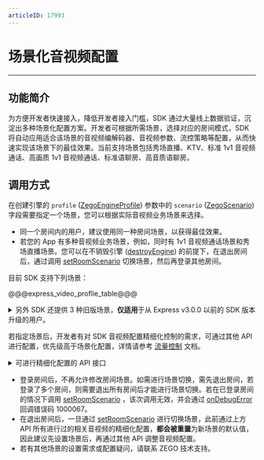 ```yaml
---
articleID: 17993
---
```

# 场景化音视频配置

- - -

## 功能简介

为方便开发者快速接入，降低开发者接入门槛，SDK 通过大量线上数据验证，沉淀出多种场景化配置方案。开发者可根据所需场景，选择对应的房间模式，SDK 将自动应用适合该场景的音视频编解码器、音视频参数、流控策略等配置，从而快速实现该场景下的最佳效果。当前支持场景包括秀场直播、KTV、标准 1v1 音视频通话、高画质 1v1 音视频通话、标准语聊房、高音质语聊房。

## 调用方式

在创建引擎的 `profile` ([ZegoEngineProfile](@-ZegoEngineProfile)) 参数中的 `scenario` ([ZegoScenario](@-ZegoScenario)) 字段需要指定一个场景，您可以根据实际音视频业务场景来选择。

<div class="mk-warning">

- 同一个房间内的用户，建议使用同一种房间场景，以获得最佳效果。
- 若您的 App 有多种音视频业务场景，例如，同时有 1v1 音视频通话场景和秀场直播场景。您可以在不销毁引擎 ([destroyEngine](@destroyEngine)) 的前提下，在退出房间后，通过调用 [setRoomScenario](@setRoomScenario) 切换场景，然后再登录其他房间。
</div>

目前 SDK 支持下列场景：

@@@express_video_proflie_table@@@


<details class="zg-primary">
    <summary>另外 SDK 还提供 3 种旧版场景，<b>仅适用</b>于从 Express v3.0.0 以前的 SDK 版本升级的用户。</summary>

<div class="mk-warning">


由于以下 3 种旧版场景已废弃，请使用旧版场景的用户尽快迁移到上述的新版场景。
</div>

- General 旧版通用场景。
- Communication 旧版实时通讯场景。
- Live 旧版直播场景。
</details>


若指定场景后，开发者有对 SDK 音视频配置精细化控制的需求，可通过其他 API 进行配置，优先级高于场景化配置，详情请参考 [流量控制](!ExpressAudioSDK-Other_Functions/Network_Adaptation) 文档。

<details class="zg-primary">
    <summary>可进行精细化配置的 API 接口</summary>

- 视频相关配置
  - [enableCamera](@enableCamera)
  - [setVideoConfig](@setVideoConfig-ZegoExpressEngine)
  - [enableHardwareEncoder](@enableHardwareEncoder)
  - [enableHardwareDecoder](@enableHardwareDecoder)

- 音频相关配置
  - [setAudioConfig](@setAudioConfig)
  - [setAudioDeviceMode](@setAudioDeviceMode)

- 音频 3A 处理相关配置
  - [enableAGC](@enableAGC)
  - [enableAEC](@enableAEC)
  - [setAECMode](@setAECMode)
  - [enableANS](@enableANS)
  - [setANSMode](@setANSMode)

- 流控相关配置
  - [enableTrafficControl](@enableTrafficControl)
  - [setMinVideoBitrateForTrafficControl](@setMinVideoBitrateForTrafficControl)
  - [setMinVideoFpsForTrafficControl](@setMinVideoFpsForTrafficControl)
  - [setMinVideoResolutionForTrafficControl](@setMinVideoResolutionForTrafficControl)

</details>


<div class="mk-warning">

- 登录房间后，不再允许修改房间场景。如需进行场景切换，需先退出房间，若登录了多个房间，则需要退出所有房间后才能进行场景切换。若在已登录房间的情况下调用 [setRoomScenario](@setRoomScenario) ，该次调用无效，并会通过 [onDebugError](@onDebugError) 回调错误码 1000067。
- 在退出房间后，一旦通过 [setRoomScenario](@setRoomScenario) 进行切换场景，此前通过上方 API 所有进行过的相关音视频的精细化配置，**都会被重置**为新场景的默认值，因此建议先设置场景后，再通过其他 API 调整音视频配置。 
- 若有其他场景的设置需求或配置疑问，请联系 ZEGO 技术支持。
</div>
